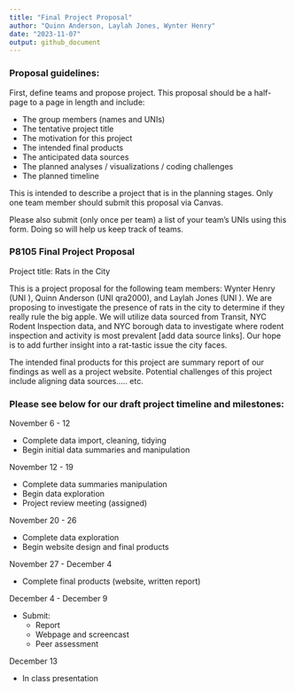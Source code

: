 ```yaml
---
title: "Final Project Proposal"
author: "Quinn Anderson, Laylah Jones, Wynter Henry"
date: "2023-11-07"
output: github_document
---
```


### Proposal guidelines:

First, define teams and propose project. This proposal should be a half-page to a page in length and include: 

* The group members (names and UNIs)
* The tentative project title
* The motivation for this project
* The intended final products
* The anticipated data sources
* The planned analyses / visualizations / coding challenges
* The planned timeline

This is intended to describe a project that is in the planning stages. Only one team member should submit this proposal via Canvas.

Please also submit (only once per team) a list of your team’s UNIs using this form. Doing so will help us keep track of teams.

### P8105 Final Project Proposal

Project title: Rats in the City 

This is a project proposal for the following team members: Wynter Henry (UNI ), Quinn Anderson (UNI qra2000), and Laylah Jones (UNI ). We are proposing to investigate the presence of rats in the city to determine if they really rule the big apple. We will utilize data sourced from Transit, NYC Rodent Inspection data, and NYC borough data to investigate where rodent inspection and activity is most prevalent [add data source links]. Our hope is to add further insight into a rat-tastic issue the city faces. 

The intended final products for this project are summary report of our findings as well as a project website. Potential challenges of this project include aligning data sources..... etc. 

### Please see below for our draft project timeline and milestones: 

November 6 - 12

* Complete data import, cleaning, tidying
* Begin initial data summaries and manipulation

November 12 - 19

* Complete data summaries manipulation
* Begin data exploration
* Project review meeting (assigned)

November 20 - 26

* Complete data exploration
* Begin website design and final products

November 27 - December 4

* Complete final products (website, written report)

December 4 - December 9

* Submit: 
  * Report
  * Webpage and screencast
  * Peer assessment 

December 13

* In class presentation